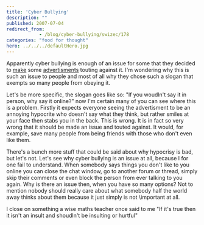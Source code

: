 ```yaml
---
title: 'Cyber Bullying'
description: ""
published: 2007-07-04
redirect_from: 
            - /blog/cyber-bullying/swizec/178
categories: "food for thought"
hero: ../../../defaultHero.jpg
---
```

Apparently cyber bullying is enough of an issue for some that they decided to [make](http://www.youtube.com/watch?v=csS_RnOhd-Q) some [advertisments](http://www.youtube.com/watch?v=QYaWNYXpBis) touting against it. I&#x27;m wondering why this is such an issue to people and most of all why they chose such a slogan that exempts so many people from obeying it.

Let&#x27;s be more specific, the slogan goes like so: &quot;If you woudln&#x27;t say it in person, why say it online?&quot; now I&#x27;m certain many of you can see where this is a problem. Firstly it expects everyone seeing the advertisment to be an annoying hypocrite who doesn&#x27;t say what they think, but rather smiles at your face then stabs you in the back. This is wrong. It is in fact so very wrong that it should be made an issue and touted against. It would, for example, save many people from being friends with those who don&#x27;t even like them.

There&#x27;s a bunch more stuff that could be said about why hypocrisy is bad, but let&#x27;s not. Let&#x27;s see why cyber bullying is an issue at all, because I for one fail to understand. When somebody says things you don&#x27;t like to you online you can close the chat window, go to another forum or thread, simply skip their comments or even block the person from ever talking to you again. Why is there an issue then, when you have so many options? Not to mention nobody should really care about what somebody half the world away thinks about them because it just simply is not \\important at all.

I close on something a wise maths teacher once said to me &quot;If it&#x27;s true then it isn&#x27;t an insult and shoudln&#x27;t be insulting or hurtful&quot;